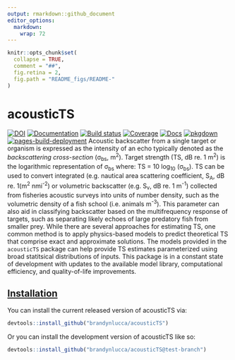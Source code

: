 ```yaml
---
output: rmarkdown::github_document
editor_options: 
  markdown: 
    wrap: 72
---
```


```r
knitr::opts_chunk$set(
  collapse = TRUE,
  comment = "##",
  fig.retina = 2,
  fig.path = "README_figs/README-"
)
```

# acousticTS
[![DOI](https://zenodo.org/badge/161965429.svg)](https://zenodo.org/badge/latestdoi/161965429) [![Documentation](https://img.shields.io/badge/Latest_Documentation-blue)](https://brandynlucca.github.io/acousticTS/)
[![Build status](https://github.com/brandynlucca/acousticTS/actions/workflows/R-CMD-check.yaml/badge.svg)](https://github.com/brandynlucca/acousticTS/actions/workflows/R-CMD-check.yaml) [![Coverage](https://github.com/brandynlucca/acousticTS/actions/workflows/test-coverage.yaml/badge.svg)](https://github.com/brandynlucca/acousticTS/actions/workflows/test-coverage.yaml) [![Docs](https://github.com/brandynlucca/acousticTS/actions/workflows/document.yaml/badge.svg)](https://github.com/brandynlucca/acousticTS/actions/workflows/document.yaml) [![pkgdown](https://github.com/brandynlucca/acousticTS/actions/workflows/pkgdown.yaml/badge.svg)](https://github.com/brandynlucca/acousticTS/actions/workflows/pkgdown.yaml) [![pages-build-deployment](https://github.com/brandynlucca/acousticTS/actions/workflows/pages/pages-build-deployment/badge.svg?branch=gh-pages)](https://github.com/brandynlucca/acousticTS/actions/workflows/pages/pages-build-deployment)
Acoustic backscatter from a single target or organism is expressed as
the intensity of an echo typically denoted as the *backscattering
cross-section* (σ~bs~, m^2^). Target strength (TS, dB re. 1 m^2^) is the
logarithmic representation of σ~bs~ where: TS = 10 log~10~ (σ~bs~). TS
can be used to convert integrated (e.g. nautical area scattering
coefficient, S~A~, dB re. 1(m^2^ nmi^-2^) or volumetric backscatter
(e.g. S~v~, dB re. 1 m^-1^) collected from fisheries acoustic surveys
into units of number density, such as the volumetric density of a fish
school (i.e. animals m^-3^). This parameter can also aid in classifying
backscatter based on the multifrequency response of targets, such as
separating likely echoes of large predatory fish from smaller prey.
While there are several approaches for estimating TS, one common method
is to apply physics-based models to predict theoretical TS that comprise
exact and approximate solutions. The models provided in the `acousticTS`
package can help provide TS estimates parameterized using broad
statitsical distributions of inputs. This package is in a constant state
of development with updates to the available model library,
computational efficiency, and quality-of-life improvements.

## [Installation]{.underline}

You can install the current released version of acousticTS via:

``` r
devtools::install_github("brandynlucca/acousticTS")
```

Or you can install the development version of acousticTS like so:

``` r
devtools::install_github("brandynlucca/acousticTS@test-branch")
```
